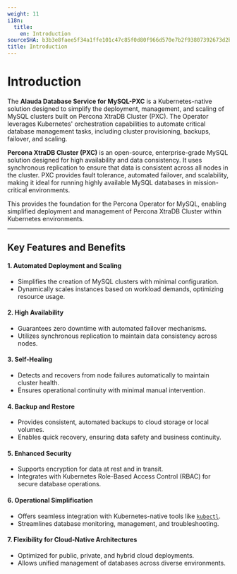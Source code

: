 ```yaml
---
weight: 11
i18n:
  title:
    en: Introduction
sourceSHA: b3b3e8faee5f34a1ffe101c47c85f0d80f966d570e7b2f93807392673d2b1db7
title: Introduction
---
```


# Introduction

The **Alauda Database Service for MySQL-PXC** is a Kubernetes-native solution designed to simplify the deployment, management, and scaling of MySQL clusters built on Percona XtraDB Cluster (PXC). The Operator leverages Kubernetes' orchestration capabilities to automate critical database management tasks, including cluster provisioning, backups, failover, and scaling.

**Percona XtraDB Cluster (PXC)** is an open-source, enterprise-grade MySQL solution designed for high availability and data consistency. It uses synchronous replication to ensure that data is consistent across all nodes in the cluster. PXC provides fault tolerance, automated failover, and scalability, making it ideal for running highly available MySQL databases in mission-critical environments.

This provides the foundation for the Percona Operator for MySQL, enabling simplified deployment and management of Percona XtraDB Cluster within Kubernetes environments.

---

## Key Features and Benefits  

#### 1. **Automated Deployment and Scaling**  
   - Simplifies the creation of MySQL clusters with minimal configuration.
   - Dynamically scales instances based on workload demands, optimizing resource usage.

#### 2. **High Availability**  
   - Guarantees zero downtime with automated failover mechanisms.
   - Utilizes synchronous replication to maintain data consistency across nodes.

#### 3. **Self-Healing**  
   - Detects and recovers from node failures automatically to maintain cluster health.
   - Ensures operational continuity with minimal manual intervention.

#### 4. **Backup and Restore**  
   - Provides consistent, automated backups to cloud storage or local volumes.
   - Enables quick recovery, ensuring data safety and business continuity.

#### 5. **Enhanced Security**  
   - Supports encryption for data at rest and in transit.
   - Integrates with Kubernetes Role-Based Access Control (RBAC) for secure database operations.

#### 6. **Operational Simplification**  
   - Offers seamless integration with Kubernetes-native tools like [`kubectl`](https://kubernetes.io/docs/reference/kubectl/).
   - Streamlines database monitoring, management, and troubleshooting.

#### 7. **Flexibility for Cloud-Native Architectures**  
   - Optimized for public, private, and hybrid cloud deployments.
   - Allows unified management of databases across diverse environments.

